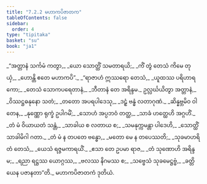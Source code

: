 ```yaml
---
title: "7.2.2 မဟာကပိဇာတက"
tableOfContents: false
sidebar:
  order: 4
type: "tipitaka"
basket: "su"
book: "ja1"
---
```



<DynamicBreadcrumb />

<Division number="83" book="ja1">

<Paragraph number="1580" type="verses" book="ja1">
_“အတ္တာနံ သင်္ကမံ ကတွာ,_  
_ယော သောတ္ထိံ သမတာရယိ;_  
_ကိံ တွံ တေသံ ကိမေ တုယှံ,_  
_ဟောန္တိ ဧတေ မဟာကပိ”._  

</Paragraph>

</Division>
<Division number="84" book="ja1">

<Paragraph number="1581" type="verses" book="ja1">
_“ရာဇာဟံ ဣဿရော တေသံ,_  
_ယူထဿ ပရိဟာရကော;_  
_တေသံ သောကပရေတာနံ,_  
_ဘီတာနံ တေ အရိန္ဒမ._  

</Paragraph>

</Division>
<Division number="85" book="ja1">

<Paragraph number="1582" type="verses" book="ja1">
ဥလ္လင်္ဃယိတွာ အတ္တာနံ,_  
_ဝိဿဋ္ဌဓနုနော သတံ;_  
_တတော အပရပါဒေသု,_  
_ဒဠှံ ဗန္ဓံ လတာဂုဏံ._  

</Paragraph>

</Division>
<Division number="86" book="ja1">

<Paragraph number="1583" type="verses" book="ja1">
_ဆိန္နဗ္ဘမိဝ ဝါတေန,_  
_နုဏ္ဏော ရုက္ခံ ဥပါဂမိံ;_  
_သောဟံ အပ္ပဘဝံ တတ္ထ,_  
_သာခံ ဟတ္ထေဟိ အဂ္ဂဟိံ._  

</Paragraph>

</Division>
<Division number="87" book="ja1">

<Paragraph number="1584" type="verses" book="ja1">
_တံ မံ ဝိယာယတံ သန္တံ,_  
_သာခါယ စ လတာယ စ;_  
_သမနုက္ကမန္တာ ပါဒေဟိ,_  
_သောတ္ထိံ သာခါမိဂါ ဂတာ._  

</Paragraph>

</Division>
<Division number="88" book="ja1">

<Paragraph number="1585" type="verses" book="ja1">
_တံ မံ န တပတေ ဗန္ဓော,_  
_မတော မေ န တပေဿတိ;_  
_သုခမာဟရိတံ တေသံ,_  
_ယေသံ ရဇ္ဇမကာရယိံ._  

</Paragraph>

</Division>
<Division number="89" book="ja1">

<Paragraph number="1586" type="verses" book="ja1">
_ဧသာ တေ ဥပမာ ရာဇ,_  
_တံ သုဏောဟိ အရိန္ဒမ;_  
_ရညာ ရဋ္ဌဿ ယောဂ္ဂဿ,_  
_ဗလဿ နိဂမဿ စ;_  
_သဗ္ဗေသံ သုခမေဋ္ဌဗ္ဗံ,_  
_ခတ္တိယေန ပဇာနတာ”တိ._  


</Paragraph>
</Division>

<Paragraph number="1587" type="center" book="ja1">
မဟာကပိဇာတကံ ဒုတိယံ.
</Paragraph>
